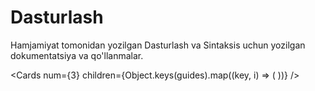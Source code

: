 
# Dasturlash

Hamjamiyat tomonidan yozilgan Dasturlash va Sintaksis uchun yozilgan dokumentatsiya va qo'llanmalar.

<Cards
  num={3}
  children={Object.keys(guides).map((key, i) => (
    <Card
      key={i}
      title={guides[key].title}
      description={guides[key].description}
      icon={guides[key].icon}
      href={guides[key].href}
    />
  ))}
/>
